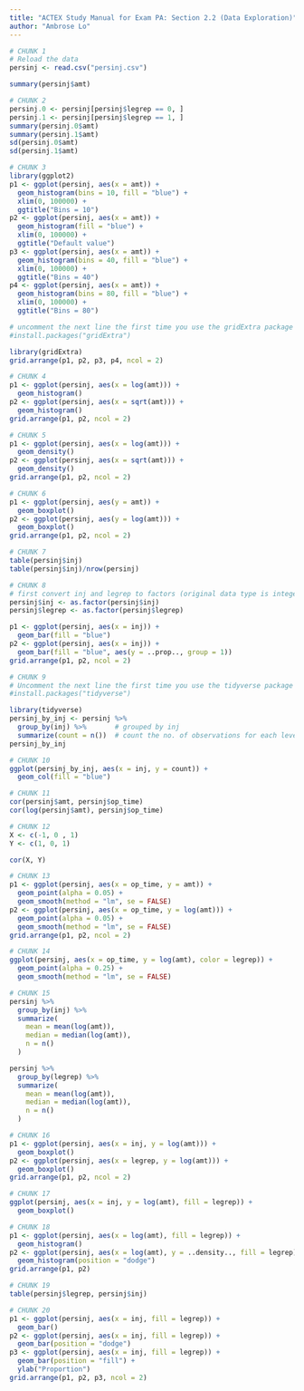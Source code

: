 ```yaml
---
title: "ACTEX Study Manual for Exam PA: Section 2.2 (Data Exploration)"
author: "Ambrose Lo"
---
```


```r
# CHUNK 1
# Reload the data
persinj <- read.csv("persinj.csv")

summary(persinj$amt)
```


```r
# CHUNK 2
persinj.0 <- persinj[persinj$legrep == 0, ]
persinj.1 <- persinj[persinj$legrep == 1, ]
summary(persinj.0$amt)
summary(persinj.1$amt)
sd(persinj.0$amt)
sd(persinj.1$amt)
```


```r
# CHUNK 3
library(ggplot2)
p1 <- ggplot(persinj, aes(x = amt)) +
  geom_histogram(bins = 10, fill = "blue") +
  xlim(0, 100000) +
  ggtitle("Bins = 10")
p2 <- ggplot(persinj, aes(x = amt)) +
  geom_histogram(fill = "blue") +
  xlim(0, 100000) +
  ggtitle("Default value")
p3 <- ggplot(persinj, aes(x = amt)) +
  geom_histogram(bins = 40, fill = "blue") +
  xlim(0, 100000) +
  ggtitle("Bins = 40")
p4 <- ggplot(persinj, aes(x = amt)) +
  geom_histogram(bins = 80, fill = "blue") +
  xlim(0, 100000) +
  ggtitle("Bins = 80")

# uncomment the next line the first time you use the gridExtra package
#install.packages("gridExtra")

library(gridExtra)
grid.arrange(p1, p2, p3, p4, ncol = 2)
```


```r
# CHUNK 4
p1 <- ggplot(persinj, aes(x = log(amt))) +
  geom_histogram()
p2 <- ggplot(persinj, aes(x = sqrt(amt))) +
  geom_histogram()
grid.arrange(p1, p2, ncol = 2)
```


```r
# CHUNK 5
p1 <- ggplot(persinj, aes(x = log(amt))) +
  geom_density()
p2 <- ggplot(persinj, aes(x = sqrt(amt))) +
  geom_density()
grid.arrange(p1, p2, ncol = 2)
```


```r
# CHUNK 6
p1 <- ggplot(persinj, aes(y = amt)) +
  geom_boxplot()
p2 <- ggplot(persinj, aes(y = log(amt))) +
  geom_boxplot()
grid.arrange(p1, p2, ncol = 2)
```


```r
# CHUNK 7
table(persinj$inj)
table(persinj$inj)/nrow(persinj)
```


```r
# CHUNK 8
# first convert inj and legrep to factors (original data type is integer)
persinj$inj <- as.factor(persinj$inj)
persinj$legrep <- as.factor(persinj$legrep)

p1 <- ggplot(persinj, aes(x = inj)) +
  geom_bar(fill = "blue")
p2 <- ggplot(persinj, aes(x = inj)) +
  geom_bar(fill = "blue", aes(y = ..prop.., group = 1))
grid.arrange(p1, p2, ncol = 2)
```


```r
# CHUNK 9
# Uncomment the next line the first time you use the tidyverse package
#install.packages("tidyverse")

library(tidyverse)
persinj_by_inj <- persinj %>%
  group_by(inj) %>%       # grouped by inj
  summarize(count = n())  # count the no. of observations for each level of inj
persinj_by_inj
```


```r
# CHUNK 10
ggplot(persinj_by_inj, aes(x = inj, y = count)) +
  geom_col(fill = "blue")
```


```r
# CHUNK 11
cor(persinj$amt, persinj$op_time)
cor(log(persinj$amt), persinj$op_time)
```


```r
# CHUNK 12
X <- c(-1, 0 , 1)
Y <- c(1, 0, 1)

cor(X, Y)
```


```r
# CHUNK 13
p1 <- ggplot(persinj, aes(x = op_time, y = amt)) +
  geom_point(alpha = 0.05) +
  geom_smooth(method = "lm", se = FALSE)
p2 <- ggplot(persinj, aes(x = op_time, y = log(amt))) +
  geom_point(alpha = 0.05) +
  geom_smooth(method = "lm", se = FALSE)
grid.arrange(p1, p2, ncol = 2)
```


```r
# CHUNK 14
ggplot(persinj, aes(x = op_time, y = log(amt), color = legrep)) +
  geom_point(alpha = 0.25) +
  geom_smooth(method = "lm", se = FALSE)
```


```r
# CHUNK 15
persinj %>%
  group_by(inj) %>%
  summarize(
    mean = mean(log(amt)),
    median = median(log(amt)),
    n = n()
  )

persinj %>%
  group_by(legrep) %>%
  summarize(
    mean = mean(log(amt)),
    median = median(log(amt)),
    n = n()
  )
```


```r
# CHUNK 16
p1 <- ggplot(persinj, aes(x = inj, y = log(amt))) +
  geom_boxplot()
p2 <- ggplot(persinj, aes(x = legrep, y = log(amt))) +
  geom_boxplot()
grid.arrange(p1, p2, ncol = 2)
```


```r
# CHUNK 17
ggplot(persinj, aes(x = inj, y = log(amt), fill = legrep)) +
  geom_boxplot()
```


```r
# CHUNK 18
p1 <- ggplot(persinj, aes(x = log(amt), fill = legrep)) +
  geom_histogram()
p2 <- ggplot(persinj, aes(x = log(amt), y = ..density.., fill = legrep)) +
  geom_histogram(position = "dodge")
grid.arrange(p1, p2)
```


```r
# CHUNK 19
table(persinj$legrep, persinj$inj)
```


```r
# CHUNK 20
p1 <- ggplot(persinj, aes(x = inj, fill = legrep)) +
  geom_bar()
p2 <- ggplot(persinj, aes(x = inj, fill = legrep)) +
  geom_bar(position = "dodge")
p3 <- ggplot(persinj, aes(x = inj, fill = legrep)) +
  geom_bar(position = "fill") +
  ylab("Proportion")
grid.arrange(p1, p2, p3, ncol = 2)
```